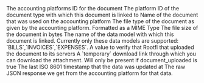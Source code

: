 <ResponseField name="platform_id" type="string" required>
  The accounting platforms ID for the document
</ResponseField>

<ResponseField name="document_type_id" type="string">
  The platform ID of the document type with which this document is linked to
</ResponseField>

<ResponseField name="file_name" type="string">
  Name of the document that was used on the accounting platform
</ResponseField>

<ResponseField name="file_type" type="string">
  The file type of the document as given by the accounting platform. Formatted as a MIME Type
</ResponseField>

<ResponseField name="file_size" type="float">
  The file size of the document in bytes
</ResponseField>

<ResponseField name="document_type" type="Data Model">
  The name of the data model with which this document is linked. Currently only these data models are supported: `BILLS`,`INVOICES`,`EXPENSES`.
</ResponseField>

<ResponseField name="document_uploaded" type="boolean">
  A value to verify that Rootfi that uploaded the document to its servers
</ResponseField>

<ResponseField name="download_link" type="string">
  A `temporary` download link through which you can download the attachment. Will only be present if document_uploaded is true
</ResponseField>

<ResponseField name="updated_at" type="date" required>
  The last ISO 8601 timestamp that the data was updated at
</ResponseField>

<ResponseField name="raw_data" type="Object">
  The raw JSON response we get from the accounting platform for that data.
</ResponseField>
